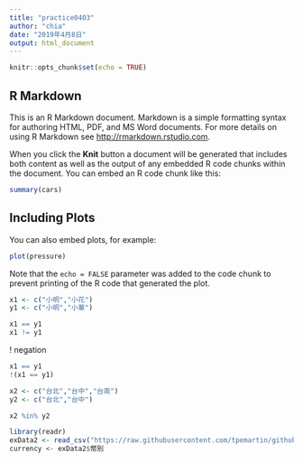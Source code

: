 ```yaml
---
title: "practice0403"
author: "chia"
date: "2019年4月8日"
output: html_document
---
```


```r
knitr::opts_chunk$set(echo = TRUE)
```

## R Markdown

This is an R Markdown document. Markdown is a simple formatting syntax for authoring HTML, PDF, and MS Word documents. For more details on using R Markdown see <http://rmarkdown.rstudio.com>.

When you click the **Knit** button a document will be generated that includes both content as well as the output of any embedded R code chunks within the document. You can embed an R code chunk like this:

```r
summary(cars)
```

## Including Plots

You can also embed plots, for example:

```r
plot(pressure)
```

Note that the `echo = FALSE` parameter was added to the code chunk to prevent printing of the R code that generated the plot.
```r
x1 <- c("小明","小花")
y1 <- c("小明","小華")
```

```r
x1 == y1
x1 != y1
```
! negation
```r
x1 == y1
!(x1 == y1)
```
```r
x2 <- c("台北","台中","台南")
y2 <- c("台北","台中")

x2 %in% y2
```


```R
library(readr)
exData2 <- read_csv("https://raw.githubusercontent.com/tpemartin/github-data/master/exData2.csv")
currency <- exData2$幣別
```
